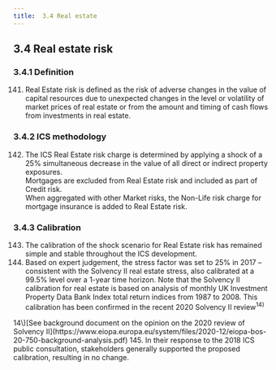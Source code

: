 ```yaml
---
title:  3.4	Real estate 
---
```

## 3.4	Real estate risk
### 3.4.1	Definition
141. Real Estate risk is defined as the risk of adverse changes in the value of capital resources due to unexpected changes in the level or volatility of market prices of real estate or from the amount and timing of cash flows from investments in real estate.
### 3.4.2 ICS methodology
142. The ICS Real Estate risk charge is determined by applying a shock of a 25% simultaneous decrease in the value of all direct or indirect property exposures.  
Mortgages are excluded from Real Estate risk and included as part of Credit risk.  
When aggregated with other Market risks, the Non-Life risk charge for mortgage insurance is added to Real Estate risk.
### 3.4.3 Calibration
143. The calibration of the shock scenario for Real Estate risk has remained simple and stable throughout the ICS development.
144. Based on expert judgement, the stress factor was set to 25% in 2017 – consistent with the Solvency II real estate stress, also calibrated at a 99.5% level over a 1-year time horizon. Note that the Solvency II calibration for real estate is based on analysis of monthly UK Investment Property Data Bank Index total return indices from 1987 to 2008. This calibration has been confirmed in the recent 2020 Solvency II review$^{14)}$
<GCmt>
 14\)[See background document on the opinion on the 2020 review of Solvency II](https://www.eiopa.europa.eu/system/files/2020-12/eiopa-bos-20-750-background-analysis.pdf)
</GCmt>
145. In their response to the 2018 ICS public consultation, stakeholders generally supported the proposed calibration, resulting in no change.


